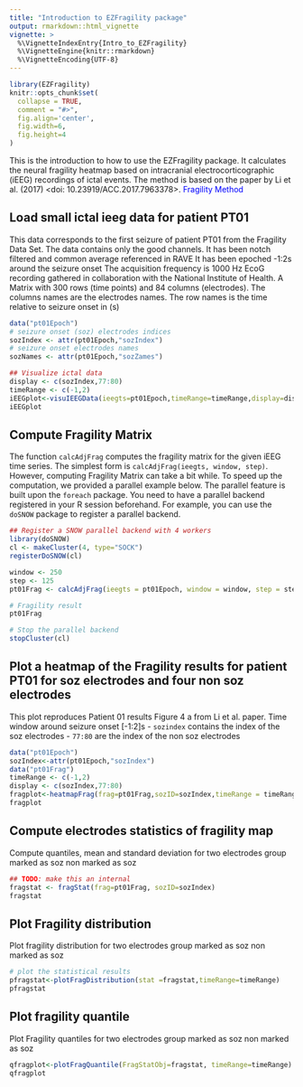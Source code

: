 ```yaml
---
title: "Introduction to EZFragility package"
output: rmarkdown::html_vignette
vignette: >
  %\VignetteIndexEntry{Intro_to_EZFragility}
  %\VignetteEngine{knitr::rmarkdown}
  %\VignetteEncoding{UTF-8}
---
```


```r
library(EZFragility)
knitr::opts_chunk$set(
  collapse = TRUE,
  comment = "#>",
  fig.align='center',
  fig.width=6,
  fig.height=4
)
```

This is the introduction to how to use the EZFragility package.
It calculates the neural fragility heatmap based on intracranial electrocorticographic (iEEG) recordings of ictal events.
The method is based on the paper by Li et al. (2017) <doi: 10.23919/ACC.2017.7963378>.
<a href="https://ieeexplore.ieee.org/document/7963378" style="color:blue; text-decoration:none;"> Fragility Method</a>

## Load small ictal ieeg data for patient PT01

This data corresponds to the first seizure of patient PT01 from the Fragility Data Set. The data contains only the good channels. It has been notch filtered and common average referenced in RAVE It has been epoched -1:2s around the seizure onset The acquisition frequency is 1000 Hz EcoG recording gathered in collaboration with the National Institute of Health. A Matrix with 300 rows (time points) and 84 columns (electrodes). The columns names are the electrodes names. The row names is the time relative to seizure onset in (s)


```r
data("pt01Epoch")
# seizure onset (soz) electrodes indices
sozIndex <- attr(pt01Epoch,"sozIndex")
# seizure onset electrodes names
sozNames <- attr(pt01Epoch,"sozZames")

## Visualize ictal data
display <- c(sozIndex,77:80)
timeRange <- c(-1,2)
iEEGplot<-visuIEEGData(ieegts=pt01Epoch,timeRange=timeRange,display=display)
iEEGplot
```


## Compute Fragility Matrix
The function `calcAdjFrag` computes the fragility matrix for the given iEEG time series. The simplest form is `calcAdjFrag(ieegts, window, step)`. However, computing Fragility Matrix can take a bit while. To speed up the computation, we provided a parallel example below. The parallel feature is built upon the `foreach` package. You need to have a parallel backend registered in your R session beforehand. For example, you can use the `doSNOW` package to register a parallel backend.
```r
## Register a SNOW parallel backend with 4 workers
library(doSNOW)
cl <- makeCluster(4, type="SOCK")
registerDoSNOW(cl)

window <- 250
step <- 125
pt01Frag <- calcAdjFrag(ieegts = pt01Epoch, window = window, step = step, parallel = TRUE)

# Fragility result
pt01Frag

# Stop the parallel backend
stopCluster(cl) 
```


## Plot a heatmap of the Fragility results for patient PT01 for soz electrodes and four non soz electrodes
This plot reproduces Patient 01 results Figure 4 a from Li et al. paper. Time window around seizure onset [-1:2]s
- `sozindex` contains the index of the soz electrodes
- `77:80` are the index of the non soz electrodes
```r
data("pt01Epoch")
sozIndex<-attr(pt01Epoch,"sozIndex")
data("pt01Frag")
timeRange <- c(-1,2)
display <- c(sozIndex,77:80)
fragplot<-heatmapFrag(frag=pt01Frag,sozID=sozIndex,timeRange = timeRange,title="PT01 seizure 1",display=display)
fragplot
```

## Compute electrodes statistics of fragility map 
Compute quantiles, mean and standard deviation for two electrodes group marked as soz non marked as soz
```r
## TODO: make this an internal
fragstat <- fragStat(frag=pt01Frag, sozID=sozIndex)
fragstat
```

## Plot Fragility distribution
Plot fragility distribution for two electrodes group marked as soz non marked as soz
```r
# plot the statistical results
pfragstat<-plotFragDistribution(stat =fragstat,timeRange=timeRange)
pfragstat
```

## Plot fragility quantile
Plot Fragility quantiles for two electrodes group marked as soz non marked as soz
```r
qfragplot<-plotFragQuantile(FragStatObj=fragstat, timeRange=timeRange)
qfragplot
```